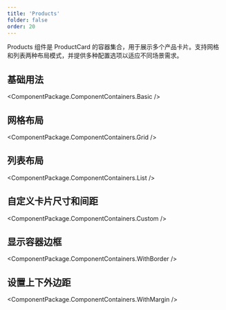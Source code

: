 ```yaml
---
title: 'Products'
folder: false
order: 20
---
```



Products 组件是 ProductCard 的容器集合，用于展示多个产品卡片。支持网格和列表两种布局模式，并提供多种配置选项以适应不同场景需求。

## 基础用法

<ComponentPackage.ComponentContainers.Basic />

## 网格布局

<ComponentPackage.ComponentContainers.Grid />

## 列表布局

<ComponentPackage.ComponentContainers.List />

## 自定义卡片尺寸和间距

<ComponentPackage.ComponentContainers.Custom />

## 显示容器边框

<ComponentPackage.ComponentContainers.WithBorder />

## 设置上下外边距

<ComponentPackage.ComponentContainers.WithMargin />
